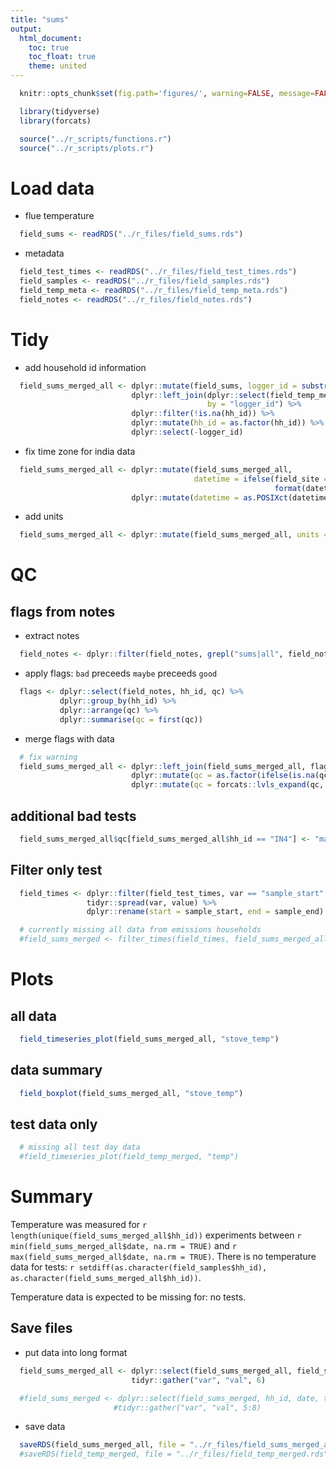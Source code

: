 ```yaml
---
title: "sums"
output:
  html_document:
    toc: true
    toc_float: true
    theme: united
---
```


```r
  knitr::opts_chunk$set(fig.path='figures/', warning=FALSE, message=FALSE, cache=TRUE)
```

```r
  library(tidyverse)
  library(forcats)
```

```r
  source("../r_scripts/functions.r")
  source("../r_scripts/plots.r")
```

# Load data

* flue temperature

```r
  field_sums <- readRDS("../r_files/field_sums.rds")
```

* metadata

```r
  field_test_times <- readRDS("../r_files/field_test_times.rds")
  field_samples <- readRDS("../r_files/field_samples.rds")
  field_temp_meta <- readRDS("../r_files/field_temp_meta.rds")
  field_notes <- readRDS("../r_files/field_notes.rds")
```

# Tidy

* add household id information

```r
  field_sums_merged_all <- dplyr::mutate(field_sums, logger_id = substring(field_sums$logger_id, 13, 16)) %>%
                           dplyr::left_join(dplyr::select(field_temp_meta, logger_id, hh_id, field_site),
                                            by = "logger_id") %>%
                           dplyr::filter(!is.na(hh_id)) %>%
                           dplyr::mutate(hh_id = as.factor(hh_id)) %>%  # should alaready be factor
                           dplyr::select(-logger_id)
```

* fix time zone for india data

```r
  field_sums_merged_all <- dplyr::mutate(field_sums_merged_all,
                                         datetime = ifelse(field_site == "india",
                                                           format(datetime, tz = "Asia/Calcutta"), datetime)) %>%
                           dplyr::mutate(datetime = as.POSIXct(datetime, format = "%Y-%m-%d %H:%M:%S"))
```

* add units
```r
  field_sums_merged_all <- dplyr::mutate(field_sums_merged_all, units = "degrees Celsius")
```

# QC

## flags from notes

* extract notes

```r
  field_notes <- dplyr::filter(field_notes, grepl("sums|all", field_notes$inst) == TRUE)
```

* apply flags: `bad` preceeds `maybe` preceeds `good`

```r
  flags <- dplyr::select(field_notes, hh_id, qc) %>%
           dplyr::group_by(hh_id) %>%
           dplyr::arrange(qc) %>%
           dplyr::summarise(qc = first(qc))
```

* merge flags with data

```r
  # fix warning
  field_sums_merged_all <- dplyr::left_join(field_sums_merged_all, flags, by = "hh_id") %>%
                           dplyr::mutate(qc = as.factor(ifelse(is.na(qc), "ok", as.character(qc)))) %>%
                           dplyr::mutate(qc = forcats::lvls_expand(qc, c("bad", "maybe", "ok")))
```

## additional bad tests

```r
  field_sums_merged_all$qc[field_sums_merged_all$hh_id == "IN4"] <- "maybe"
```

## Filter only test

```r
  field_times <- dplyr::filter(field_test_times, var == "sample_start" | var == "sample_end") %>%
                 tidyr::spread(var, value) %>%
                 dplyr::rename(start = sample_start, end = sample_end)
```

```r
  # currently missing all data from emissions households
  #field_sums_merged <- filter_times(field_times, field_sums_merged_all)
```

# Plots

## all data

```r
  field_timeseries_plot(field_sums_merged_all, "stove_temp")
```

## data summary

```r
  field_boxplot(field_sums_merged_all, "stove_temp")
```

## test data only

```r
  # missing all test day data
  #field_timeseries_plot(field_temp_merged, "temp")
```

# Summary

Temperature was measured for `r length(unique(field_sums_merged_all$hh_id))` experiments between `r min(field_sums_merged_all$date, na.rm = TRUE)` and `r max(field_sums_merged_all$date, na.rm = TRUE)`. There is no temperature data for tests: `r setdiff(as.character(field_samples$hh_id), as.character(field_sums_merged_all$hh_id))`.

Temperature data is expected to be missing for: no tests.

## Save files

* put data into long format

```r
  field_sums_merged_all <- dplyr::select(field_sums_merged_all, field_site, hh_id, date, time, datetime, stove_temp, units, qc) %>%
                           tidyr::gather("var", "val", 6)

  #field_sums_merged <- dplyr::select(field_sums_merged, hh_id, date, time, datetime, stove_temp, units, qc, field_site) %>%
                       #tidyr::gather("var", "val", 5:8)
```

* save data

```r
  saveRDS(field_sums_merged_all, file = "../r_files/field_sums_merged_all.rds")
  #saveRDS(field_temp_merged, file = "../r_files/field_temp_merged.rds")
```
